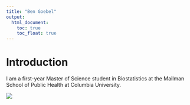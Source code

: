 ```yaml
---
title: "Ben Goebel"
output: 
  html_document:
    toc: true
    toc_float: true
---
```


# Introduction

I am a first-year Master of Science student in Biostatistics at the 
Mailman School of Public Health at Columbia University.

![](images/bgoebel_headshot.jpg)
